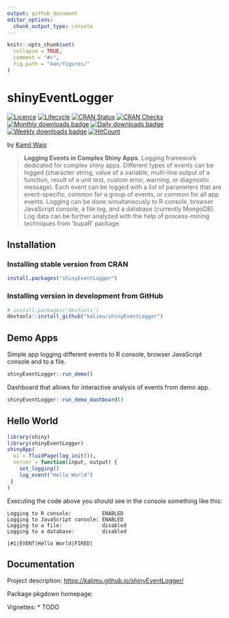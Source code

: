```yaml
---
output: github_document
editor_options: 
  chunk_output_type: console
---
```


<!-- README.md is generated from README.Rmd. Please edit that file -->

```r
knitr::opts_chunk$set(
  collapse = TRUE,
  comment = "#>",
  fig.path = "man/figures/"
)
```


# shinyEventLogger

[![Licence](https://img.shields.io/badge/licence-MIT-blue.svg)](https://www.r-project.org/Licenses/MIT) 
[![Lifecycle](https://img.shields.io/badge/lifecycle-experimental-organge.svg)](https://www.tidyverse.org/lifecycle/)
[![CRAN Status](https://www.r-pkg.org/badges/version-ago/shinyEventLogger)](https://cran.r-project.org/package=shinyEventLogger)
[![CRAN Checks](https://cranchecks.info/badges/summary/shinyEventLogger)](https://cran.r-project.org/web/checks/check_results_shinyEventLogger.html)
[![Monthly downloads badge](http://cranlogs.r-pkg.org/badges/last-month/shinyEventLogger)](https://cran.r-project.org/package=shinyEventLogger)
[![Daily downloads badge](https://cranlogs.r-pkg.org/badges/last-day/shinyEventLogger?color=blue)](https://CRAN.R-project.org/package=shinyEventLogger)
[![Weekly downloads badge](https://cranlogs.r-pkg.org/badges/last-week/shinyEventLogger?color=blue)](https://CRAN.R-project.org/package=shinyEventLogger)
[![HitCount](http://hits.dwyl.io/kalimu/shinyEventLogger.svg)](http://hits.dwyl.io/kalimu/shinyEventLogger)




by [Kamil Wais](https://kalimu.github.io/)

> **Logging Events in Complex Shiny Apps**. 
    Logging framework dedicated for complex shiny apps. 
    Different types of events can be logged (character string, 
    value of a variable, multi-line output of a function,
    result of a unit test, custom error, warning, or diagnostic message).
    Each event can be logged with a list of parameters that are event-specific, 
    common for a group of events, or common for all app events.
    Logging can be done simultaneously to R console, 
    browser JavaScript console, a file log, and a database (currently MongoDB).
    Log data can be further analyzed with the help of process-mining techniques 
    from 'bupaR' package.


## Installation

### Installing stable version from CRAN

```r
install.packages("shinyEventLogger")
```

### Installing version in development from GitHub

```r
# install.packages('devtools')
devtools::install_github("kalimu/shinyEventLogger")
```

## Demo Apps

Simple app logging different events to R console, 
browser JavaScript console and to a file.

```r
shinyEventLogger::run_demo()
```

Dashboard that allows for interactive analysis of events from demo app.

```r
shinyEventLogger::run_demo_dashboard()
```

## Hello World

```r
library(shiny)
library(shinyEventLogger)
shinyApp(
  ui = fluidPage(log_init()),
  server = function(input, output) {
    set_logging()
    log_event("Hello World")
 }
)
```

Executing the code above you should see in the console something like this:

    Logging to R console:          ENABLED
    Logging to JavaScript console: ENABLED
    Logging to a file:             disabled
    Logging to a database:         disabled

    |#1|EVENT|Hello World|FIRED|

## Documentation

Project description: [https://kalimu.github.io/shinyEventLogger/](https://kalimu.github.io/shinyEventLogger/)

Package pkgdown homepage:

Vignettes:
* TODO








